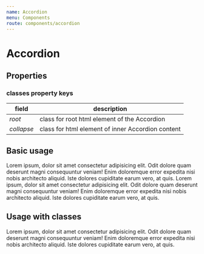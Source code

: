 ```yaml
---
name: Accordion
menu: Components
route: components/accordion
---
```



# Accordion

## Properties

<Props of={Accordion} />

### classes property keys
field        | description
-------------|----------
*root*       |  class for root html element of the Accordion
*collapse*   |  class for html element of inner Accordion content

## Basic usage

<Playground>
    <Accordion
        title="Accordion title"
    >
        <DemoParagraphWrapper>
            <Paragraph>
                Lorem ipsum, dolor sit amet consectetur adipisicing elit. Odit dolore quam deserunt magni consequuntur veniam!
                Enim doloremque error expedita nisi nobis architecto aliquid. Iste dolores cupiditate earum vero, at quis.
            </Paragraph>
        </DemoParagraphWrapper>
    </Accordion>
    <Accordion
        title="Accordion with controlled state"
        isOpened={true}
    >
        <DemoParagraphWrapper>
            <Paragraph>
                Lorem ipsum, dolor sit amet consectetur adipisicing elit. Odit dolore quam deserunt magni consequuntur veniam!
                Enim doloremque error expedita nisi nobis architecto aliquid. Iste dolores cupiditate earum vero, at quis.
            </Paragraph>
        </DemoParagraphWrapper>
    </Accordion>
</Playground>

## Usage with classes

<Playground>
    <Accordion
        title="Accordion title"
        classes={{root: 'rootClass', collapse: 'collapseClass'}}
    >
        <DemoParagraphWrapper>
            <Paragraph>
                Lorem ipsum, dolor sit amet consectetur adipisicing elit. Odit dolore quam deserunt magni consequuntur veniam!
                Enim doloremque error expedita nisi nobis architecto aliquid. Iste dolores cupiditate earum vero, at quis.
            </Paragraph>
        </DemoParagraphWrapper>
    </Accordion>
</Playground>

